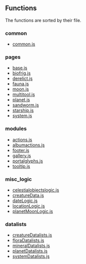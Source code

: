==Functions==
The functions are sorted by their file.

===common===
* [[common.js]]

===pages===
* [[base.js]]
* [[biofrig.js]]
* [[derelict.js]]
* [[fauna.js]]
* [[moon.js]]
* [[multitool.js]]
* [[planet.js]]
* [[sandworm.js]]
* [[starship.js]]
* [[system.js]]

===modules===
* [[actions.js]]
* [[albumactions.js]]
* [[footer.js]]
* [[gallery.js]]
* [[portalglyphs.js]]
* [[tooltip.js]]

===misc_logic===
* [[celestialobjectslogic.js]]
* [[creatureData.js]]
* [[dateLogic.js]]
* [[locationLogic.js]]
* [[planetMoonLogic.js]]

===datalists===
* [[creatureDatalists.js]]
* [[floraDatalists.js]]
* [[mineralDatalists.js]]
* [[planetDatalists.js]]
* [[systemDatalists.js]]